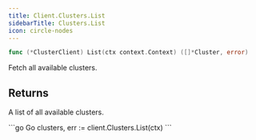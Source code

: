 ```yaml
---
title: Client.Clusters.List
sidebarTitle: Clusters.List
icon: circle-nodes
---
```


```go
func (*ClusterClient) List(ctx context.Context) ([]*Cluster, error)
```

Fetch all available clusters.

## Returns

A list of all available clusters.

<RequestExample>
```go Go
clusters, err := client.Clusters.List(ctx)
```
</RequestExample>
